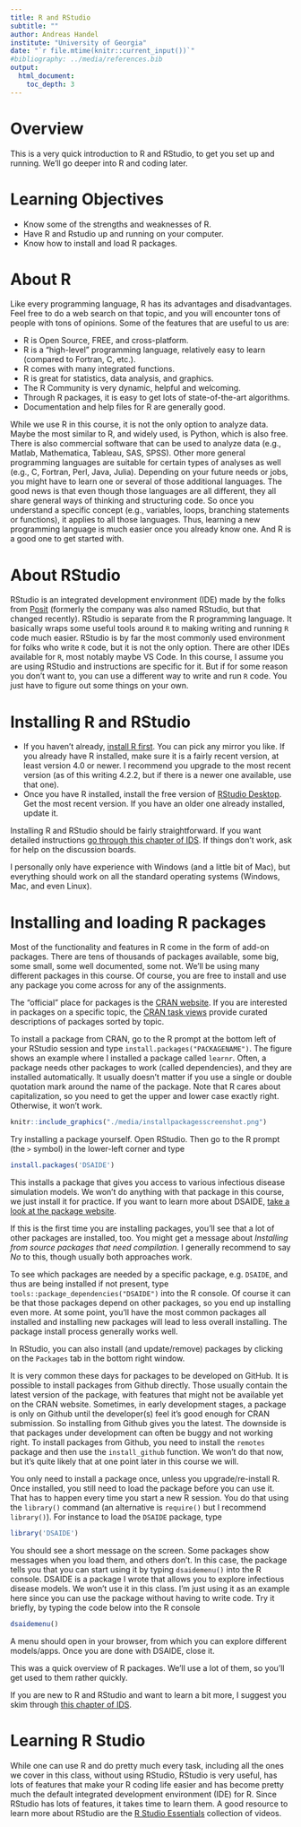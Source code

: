 ```yaml
---
title: R and RStudio 
subtitle: ""
author: Andreas Handel
institute: "University of Georgia"
date: "`r file.mtime(knitr::current_input())`"
#bibliography: ../media/references.bib
output: 
  html_document:
    toc_depth: 3
---
```



# Overview
This is a very quick introduction to R and RStudio, to get you set up and running. We'll go deeper into R and coding later.

# Learning Objectives
* Know some of the strengths and weaknesses of R.
* Have R and Rstudio up and running on your computer. 
* Know how to install and load R packages.

# About R

Like every programming language, R has its advantages and disadvantages. Feel free to do a web search on that topic, and you will encounter tons of people with tons of opinions. Some of the features that are useful to us are:

* R is Open Source, FREE, and cross-platform.
* R is a "high-level" programming language, relatively easy to learn (compared to Fortran, C, etc.).
* R comes with many integrated functions.
* R is great for statistics, data analysis, and graphics.
* The R Community is very dynamic, helpful and welcoming.
* Through R packages, it is easy to get lots of state-of-the-art algorithms.
* Documentation and help files for R are generally good.

While we use R in this course, it is not the only option to analyze data. Maybe the most similar to R, and widely used, is Python, which is also free. There is also commercial software that can be used to analyze data (e.g., Matlab, Mathematica, Tableau, SAS, SPSS). Other more general programming languages are suitable for certain types of analyses as well (e.g., C, Fortran, Perl, Java, Julia). Depending on your future needs or jobs, you might have to learn one or several of those additional languages. The good news is that even though those languages are all different, they all share general ways of thinking and structuring code. So once you understand a specific concept (e.g., variables, loops, branching statements or functions), it applies to all those languages. Thus, learning a new programming language is much easier once you already know one. And R is a good one to get started with.


# About RStudio

RStudio is an integrated development environment (IDE) made by the folks from [Posit](https://posit.co/) (formerly the company was also named RStudio, but that changed recently). RStudio is separate from the R programming language. It basically wraps some useful tools around `R` to making writing and running `R` code much easier.
RStudio is by far the most commonly used environment for folks who write `R` code, but it is not the only option. There are other IDEs available for `R`, most notably maybe VS Code. In this course, I assume you are using RStudio and instructions are specific for it. But if for some reason you don't want to, you can use a different way to write and run `R` code. You just have to figure out some things on your own.


  
# Installing R and RStudio 

* If you haven't already, [install R first](https://www.r-project.org/). You can pick any mirror you like. If you already have R installed, make sure it is a fairly recent version, at least version 4.0 or newer. I recommend you upgrade to the most recent version (as of this writing 4.2.2, but if there is a newer one available, use that one).
* Once you have R installed, install the free version of [RStudio Desktop](https://www.rstudio.com/products/rstudio/download/). Get the most recent version. If you have an older one already installed, update it.

Installing R and RStudio should be fairly straightforward. If you want detailed instructions [go through this chapter of IDS](https://rafalab.github.io/dsbook/installing-r-rstudio.html). If things don't work, ask for help on the discussion boards.

I personally only have experience with Windows (and a little bit of Mac), but everything should work on all the standard operating systems (Windows, Mac, and even Linux).


# Installing and loading R packages

Most of the functionality and features in R come in the form of add-on packages. There are tens of thousands of packages available, some big, some small, some well documented, some not. We'll be using many different packages in this course. Of course, you are free to install and use any package you come across for any of the assignments.

The "official" place for packages is the [CRAN website](https://cran.r-project.org/web/packages/available_packages_by_name.html). If you are interested in packages on a specific topic, the [CRAN task views](http://cran.r-project.org/web/views/) provide curated descriptions of packages sorted by topic. 

To install a package from CRAN, go to the R prompt at the bottom left of your RStudio session and type `install.packages("PACKAGENAME")`. The figure shows an example where I installed a package called `learnr`. Often, a package needs other packages to work  (called dependencies), and they are installed automatically. It usually doesn't matter if you use a single or double quotation mark around the name of the package. Note that R cares about capitalization, so you need to get the upper and lower case exactly right. Otherwise, it won't work.


```r
knitr::include_graphics("./media/installpackagesscreenshot.png")
```



Try installing a package yourself. Open RStudio. Then go to the R prompt (the `>` symbol) in the lower-left corner and type

```r
install.packages('DSAIDE')
```

This installs a package that gives you access to various infectious disease simulation models. We won't do anything with that package in this course, we just install it for practice. If you want to learn more about DSAIDE, [take a look at the package website](https://ahgroup.github.io/DSAIDE/).

If this is the first time you are installing packages, you'll see that a lot of other packages are installed, too. You might get a message about _Installing from source packages that need compilation_. I generally recommend to say _No_ to this, though usually both approaches work.

To see which packages are needed by a specific package, e.g. `DSAIDE`, and thus are being installed if not present, type `tools::package_dependencies("DSAIDE")` into the R console. Of course it can be that those packages depend on other packages, so you end up installing even more. At some point, you'll have the most common packages all installed and installing new packages will lead to less overall installing. The package install process generally works well.

In RStudio, you can also install (and update/remove) packages by clicking on the `Packages` tab in the bottom right window. 

It is very common these days for packages to be developed on GitHub. It is possible to install packages from Github directly. Those usually contain the latest version of the package, with features that might not be available yet on the CRAN website. Sometimes, in early development stages, a package is only on Github until the developer(s) feel it's good enough for CRAN submission. So installing from Github gives you the latest. The downside is that packages under development can often be buggy and not working right. To install packages from Github, you need to install the `remotes` package and then use the `install_github` function. We won't do that now, but it's quite likely that at one point later in this course we will.


You only need to install a package once, unless you upgrade/re-install R. Once installed, you still need to load the package before you can use it. That has to happen every time you start a new R session. You do that using the `library()` command (an alternative is `require()` but I recommend `library()`). For instance to load the `DSAIDE` package, type

```r
library('DSAIDE')
```

You should see a short message on the screen. Some packages show messages when you load them, and others don't. In this case, the package tells you that you can start using it by typing `dsaidemenu()` into the R console. DSAIDE is a package I wrote that allows you to explore infectious disease models. We won't use it in this class. I'm just using it as an example here since you can use the package without having to write code. Try it briefly, by typing the code below into the R console

```r
dsaidemenu()
```

A menu should open in your browser, from which you can explore different models/apps. Once you are done with DSAIDE, close it.

This was a quick overview of R packages. We'll use a lot of them, so you'll get used to them rather quickly. 

If you are new to R and RStudio and want to learn a bit more, I suggest you skim through [this chapter of IDS](https://rafalab.github.io/dsbook/getting-started.html).



# Learning R Studio

While one can use R and do pretty much every task, including all the ones we cover in this class, without using RStudio, RStudio is very useful, has lots of features that make your R coding life easier and has become pretty much the default integrated development environment (IDE) for R. Since RStudio has lots of features, it takes time to learn them. A good resource to learn more about RStudio are the [R Studio Essentials](https://resources.rstudio.com/) collection of videos. 









